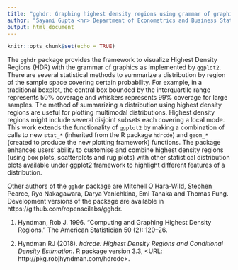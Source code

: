 ```yaml
---
title: "gghdr: Graphing highest density regions using grammar of graphics"
author: "Sayani Gupta <hr> Department of Econometrics and Business Statistics, Monash University"
output: html_document
---
```


```r
knitr::opts_chunk$set(echo = TRUE)
```


The `gghdr` package provides the framework to visualize Highest Density Regions (HDR) with the grammar of graphics as implemented by `ggplot2`. There are several statistical methods to summarize a distribution by region of the sample space covering certain probability. For example, in a traditional boxplot, the central box bounded by the interquartile range represents 50% coverage and whiskers represents 99% coverage for large samples. The method of summarizing a distribution using highest density regions are useful for plotting multimodal distributions. Highest density regions might include several disjoint subsets each covering a local mode. This work extends the functionality of `ggplot2` by making a combination of calls to new `stat_*` (inherited from the R package `hdrcde`) and `geom_*` (created to produce the new plotting framework) functions. The package enhances users' ability to customise and combine highest density regions (using box plots, scatterplots and rug plots) with other statistical distribution plots available under ggplot2 framework to highlight different features of a distribution. 


Other authors of the `gghdr` package are Mitchell O'Hara-Wild, Stephen Pearce, Ryo Nakagawara, Darya Vanichkina, Emi Tanaka and Thomas Fung. Development versions of the package are available in https://github.com/ropenscilabs/gghdr. 

1) Hyndman, Rob J. 1996. “Computing and Graphing Highest Density Regions.” The American Statistician 50 (2): 120–26.

2) Hyndman RJ (2018). _hdrcde: Highest Density Regions and
Conditional Density Estimation_. R package version 3.3,
<URL: http://pkg.robjhyndman.com/hdrcde>.


